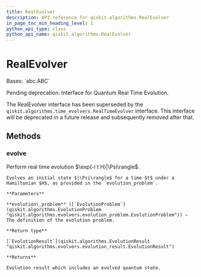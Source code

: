 ```yaml
---
title: RealEvolver
description: API reference for qiskit.algorithms.RealEvolver
in_page_toc_min_heading_level: 1
python_api_type: class
python_api_name: qiskit.algorithms.RealEvolver
---
```


# RealEvolver

<Class id="qiskit.algorithms.RealEvolver" github="https://github.com/qiskit/qiskit/tree/stable/0.23/qiskit/algorithms/evolvers/real_evolver.py" signature="RealEvolver">
  Bases: `abc.ABC`

  Pending deprecation: Interface for Quantum Real Time Evolution.

  The RealEvolver interface has been superseded by the `qiskit.algorithms.time_evolvers.RealTimeEvolver` interface. This interface will be deprecated in a future release and subsequently removed after that.

  ## Methods

  ### evolve

  <Function id="qiskit.algorithms.RealEvolver.evolve" signature="abstract RealEvolver.evolve(evolution_problem)">
    Perform real time evolution $\exp(-i t H)|\Psi\rangle$.

    Evolves an initial state $|\Psi\rangle$ for a time $t$ under a Hamiltonian $H$, as provided in the `evolution_problem`.

    **Parameters**

    **evolution\_problem** ([`EvolutionProblem`](qiskit.algorithms.EvolutionProblem "qiskit.algorithms.evolvers.evolution_problem.EvolutionProblem")) – The definition of the evolution problem.

    **Return type**

    [`EvolutionResult`](qiskit.algorithms.EvolutionResult "qiskit.algorithms.evolvers.evolution_result.EvolutionResult")

    **Returns**

    Evolution result which includes an evolved quantum state.
  </Function>
</Class>

